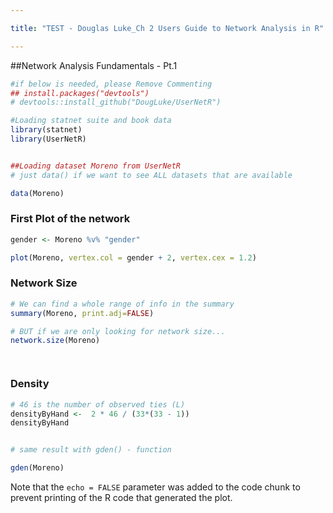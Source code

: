 ```yaml
---

title: "TEST - Douglas Luke_Ch 2 Users Guide to Network Analysis in R"

---
```


##Network Analysis Fundamentals - Pt.1 


```r

#if below is needed, please Remove Commenting
## install.packages("devtools")
# devtools::install_github("DougLuke/UserNetR")

```



```r

#Loading statnet suite and book data
library(statnet)
library(UserNetR)


##Loading dataset Moreno from UserNetR
# just data() if we want to see ALL datasets that are available

data(Moreno)

```

### First Plot of the network

```r
gender <- Moreno %v% "gender"

plot(Moreno, vertex.col = gender + 2, vertex.cex = 1.2)
```


### Network Size

```r
# We can find a whole range of info in the summary
summary(Moreno, print.adj=FALSE)

# BUT if we are only looking for network size...
network.size(Moreno)




```

### Density

```r

# 46 is the number of observed ties (L)
densityByHand <-  2 * 46 / (33*(33 - 1))
densityByHand


# same result with gden() - function

gden(Moreno)

```
























































Note that the `echo = FALSE` parameter was added to the code chunk to prevent printing of the R code that generated the plot.
